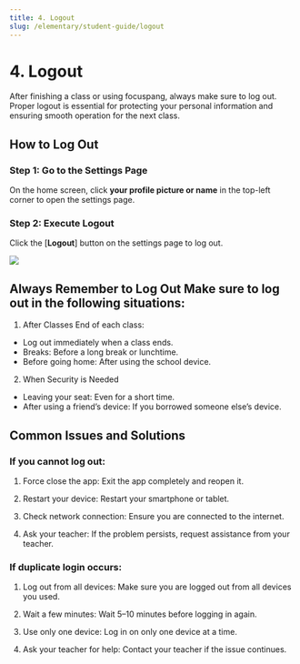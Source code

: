 ```yaml
---
title: 4. Logout
slug: /elementary/student-guide/logout
---
```



# 4. Logout

After finishing a class or using focuspang, always make sure to log out.
Proper logout is essential for protecting your personal information and ensuring smooth operation for the next class.

## How to Log Out

### Step 1: Go to the Settings Page

On the home screen, click **your profile picture or name** in the top-left corner to open the settings page.

### Step 2: Execute Logout

Click the [**Logout**] button on the settings page to log out.

<Image src="/img/en/elementary/student/12-01.jpg" size="lg" />

## Always Remember to Log Out Make sure to log out in the following situations:

1. After Classes End of each class:

- Log out immediately when a class ends.
- Breaks: Before a long break or lunchtime.
- Before going home: After using the school device.

2. When Security is Needed

- Leaving your seat: Even for a short time.
- After using a friend’s device: If you borrowed someone else’s device.

## Common Issues and Solutions

### If you cannot log out:

1. Force close the app: Exit the app completely and reopen it.

2. Restart your device: Restart your smartphone or tablet.

3. Check network connection: Ensure you are connected to the internet.

4. Ask your teacher: If the problem persists, request assistance from your teacher.

### If duplicate login occurs:

1. Log out from all devices: Make sure you are logged out from all devices you used.

2. Wait a few minutes: Wait 5–10 minutes before logging in again.

3. Use only one device: Log in on only one device at a time.

4. Ask your teacher for help: Contact your teacher if the issue continues.

